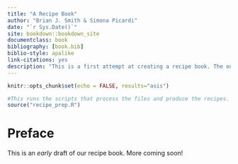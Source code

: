 ```yaml
--- 
title: "A Recipe Book"
author: "Brian J. Smith & Simona Picardi"
date: "`r Sys.Date()`"
site: bookdown::bookdown_site
documentclass: book
bibliography: [book.bib]
biblio-style: apalike
link-citations: yes
description: "This is a first attempt at creating a recipe book. The output format for this example is bookdown::gitbook."
---
```


```r
knitr::opts_chunk$set(echo = FALSE, results="asis")

#This runs the scripts that process the files and produce the recipes.
source("recipe_prep.R")
```

# Preface

This is an _early_ draft of our recipe book. More coming soon!
